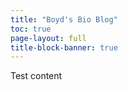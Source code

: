 ```yaml
---
title: "Boyd's Bio Blog"
toc: true
page-layout: full
title-block-banner: true
---
```


Test content
